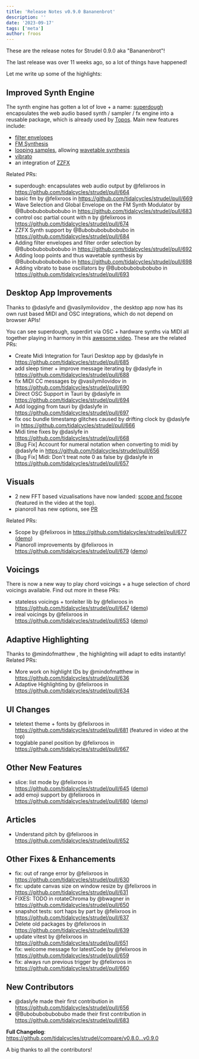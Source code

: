```yaml
---
title: 'Release Notes v0.9.0 Bananenbrot'
description: ''
date: '2023-09-17'
tags: ['meta']
author: froos
---
```



These are the release notes for Strudel 0.9.0 aka "Bananenbrot"!

The last release was over 11 weeks ago, so a lot of things have happened!

Let me write up some of the highlights:

## Improved Synth Engine

The synth engine has gotten a lot of love + a name: [superdough](https://www.npmjs.com/package/superdough) encapsulates the web audio based synth / sampler / fx engine into a reusable package, which is already used by [Topos](https://topos.raphaelforment.fr/).
Main new features include:

- [filter envelopes](https://strudel.tidalcycles.org/learn/effects#filter-envelope)
- [FM Synthesis](https://strudel.tidalcycles.org/learn/synths#fm-synthesis)
- [looping samples](https://strudel.tidalcycles.org/learn/samples#loop), allowing [wavetable synthesis](https://strudel.tidalcycles.org/?I9myTNQoKKaP)
- [vibrato](https://strudel.tidalcycles.org/learn/synths#vibrato)
- an integration of [ZZFX](https://strudel.tidalcycles.org/learn/synths#zzfx)

<BlogVideo src="https://github.com/tidalcycles/strudel/assets/12023032/652e7042-f296-496b-95cd-b2a4987fe238" />

Related PRs:

- superdough: encapsulates web audio output by @felixroos in https://github.com/tidalcycles/strudel/pull/664
- basic fm by @felixroos in https://github.com/tidalcycles/strudel/pull/669
- Wave Selection and Global Envelope on the FM Synth Modulator by @Bubobubobubobubo in https://github.com/tidalcycles/strudel/pull/683
- control osc partial count with n by @felixroos in https://github.com/tidalcycles/strudel/pull/674
- ZZFX Synth support by @Bubobubobubobubo in https://github.com/tidalcycles/strudel/pull/684
- Adding filter envelopes and filter order selection by @Bubobubobubobubo in https://github.com/tidalcycles/strudel/pull/692
- Adding loop points and thus wavetable synthesis by @Bubobubobubobubo in https://github.com/tidalcycles/strudel/pull/698
- Adding vibrato to base oscillators by @Bubobubobubobubo in https://github.com/tidalcycles/strudel/pull/693

## Desktop App Improvements

Thanks to @daslyfe and @vasilymilovidov , the desktop app now has its own rust based MIDI and OSC integrations,
which do not depend on browser APIs!

You can see superdough, superdirt via OSC + hardware synths via MIDI all together playing in harmony in this [awesome video](https://www.youtube.com/watch?v=lxQgBeLQBgk). These are the related PRs:

- Create Midi Integration for Tauri Desktop app by @daslyfe in https://github.com/tidalcycles/strudel/pull/685
- add sleep timer + improve message iterating by @daslyfe in https://github.com/tidalcycles/strudel/pull/688
- fix MIDI CC messages by @vasilymilovidov in https://github.com/tidalcycles/strudel/pull/690
- Direct OSC Support in Tauri by @daslyfe in https://github.com/tidalcycles/strudel/pull/694
- Add logging from tauri by @daslyfe in https://github.com/tidalcycles/strudel/pull/697
- fix osc bundle timestamp glitches caused by drifting clock by @daslyfe in https://github.com/tidalcycles/strudel/pull/666
- Midi time fixes by @daslyfe in https://github.com/tidalcycles/strudel/pull/668
- [Bug Fix] Account for numeral notation when converting to midi by @daslyfe in https://github.com/tidalcycles/strudel/pull/656
- [Bug Fix] Midi: Don't treat note 0 as false by @daslyfe in https://github.com/tidalcycles/strudel/pull/657

## Visuals

- 2 new FFT based vizualisations have now landed: [scope and fscope](https://github.com/tidalcycles/strudel/pull/677) (featured in the video at the top).
- pianoroll has new options, see [PR](https://github.com/tidalcycles/strudel/pull/679)

Related PRs:

- Scope by @felixroos in https://github.com/tidalcycles/strudel/pull/677 ([demo](https://strudel.tidalcycles.org/?hXVQF-KxMI8p))
- Pianoroll improvements by @felixroos in https://github.com/tidalcycles/strudel/pull/679 ([demo](https://strudel.tidalcycles.org/?aPMKqXGVMgSM))

## Voicings

There is now a new way to play chord voicings + a huge selection of chord voicings available. Find out more in these PRs:

- stateless voicings + tonleiter lib by @felixroos in https://github.com/tidalcycles/strudel/pull/647 ([demo](https://strudel.tidalcycles.org/?FoILM0Hs9y9f))
- ireal voicings by @felixroos in https://github.com/tidalcycles/strudel/pull/653 ([demo](https://strudel.tidalcycles.org/?bv_TjY9hOC28))

## Adaptive Highlighting

Thanks to @mindofmatthew , the highlighting will adapt to edits instantly! Related PRs:

- More work on highlight IDs by @mindofmatthew in https://github.com/tidalcycles/strudel/pull/636
- Adaptive Highlighting by @felixroos in https://github.com/tidalcycles/strudel/pull/634

## UI Changes

- teletext theme + fonts by @felixroos in https://github.com/tidalcycles/strudel/pull/681 (featured in video at the top)
- togglable panel position by @felixroos in https://github.com/tidalcycles/strudel/pull/667

## Other New Features

- slice: list mode by @felixroos in https://github.com/tidalcycles/strudel/pull/645 ([demo](https://strudel.tidalcycles.org/?bAYIqz5NLjRr))
- add emoji support by @felixroos in https://github.com/tidalcycles/strudel/pull/680 ([demo](https://strudel.tidalcycles.org/?a6FgLz475gN9))

## Articles

- Understand pitch by @felixroos in https://github.com/tidalcycles/strudel/pull/652

## Other Fixes & Enhancements

- fix: out of range error by @felixroos in https://github.com/tidalcycles/strudel/pull/630
- fix: update canvas size on window resize by @felixroos in https://github.com/tidalcycles/strudel/pull/631
- FIXES: TODO in rotateChroma by @bwagner in https://github.com/tidalcycles/strudel/pull/650
- snapshot tests: sort haps by part by @felixroos in https://github.com/tidalcycles/strudel/pull/637
- Delete old packages by @felixroos in https://github.com/tidalcycles/strudel/pull/639
- update vitest by @felixroos in https://github.com/tidalcycles/strudel/pull/651
- fix: welcome message for latestCode by @felixroos in https://github.com/tidalcycles/strudel/pull/659
- fix: always run previous trigger by @felixroos in https://github.com/tidalcycles/strudel/pull/660

## New Contributors

- @daslyfe made their first contribution in https://github.com/tidalcycles/strudel/pull/656
- @Bubobubobubobubo made their first contribution in https://github.com/tidalcycles/strudel/pull/683

**Full Changelog**: https://github.com/tidalcycles/strudel/compare/v0.8.0...v0.9.0

A big thanks to all the contributors!
